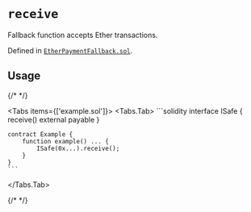 


<LegacyCallout />

# `receive` 



Fallback function accepts Ether transactions.

Defined in [`EtherPaymentFallback.sol`](https://github.com/safe-global/safe-smart-account/tree/v1.3.0/contracts/common/EtherPaymentFallback.sol#L10).


## Usage

{/* <!-- vale off --> */}

<Tabs items={['example.sol']}>
  <Tabs.Tab>
    ```solidity
    interface ISafe {
        receive() external payable
    }

    contract Example {
        function example() ... {
            ISafe(0x...).receive();
        }
    }
    ```
  </Tabs.Tab>
</Tabs>

{/* <!-- vale on --> */}






